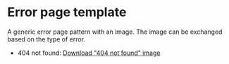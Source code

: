 
<Meta of={ErrorPageStories} />

# Error page template

A generic error page pattern with an image. The image can be exchanged based on the type of error.

- 404 not found: <a download="/images/content/404.png" href="/images/content/404.png">Download "404 not found" image</a>

<Canvas of={ErrorPageStories.Default} />
